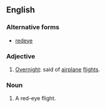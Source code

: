 {{wikipedia|red-eye flight}}
==English==
===Alternative forms===
*[[redeye]]
===Adjective===
{{en-adj|-}}
#{{informal}} [[overnight|Overnight]]: said of [[airplane]] [[flight]]s.
===Noun===
{{en-noun|s}}
#{{informal}} A red-eye flight.